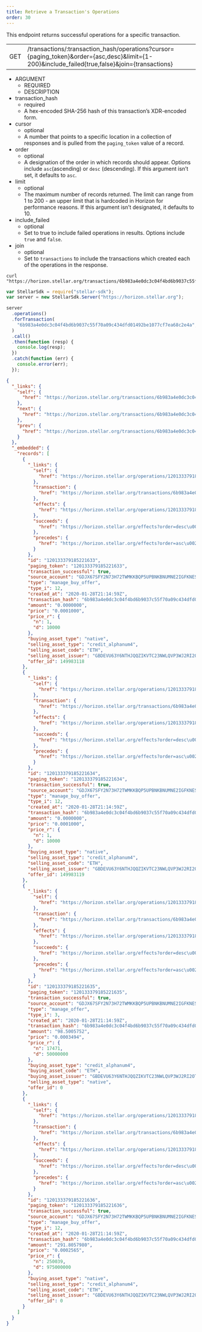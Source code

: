 ```yaml
---
title: Retrieve a Transaction's Operations
order: 30
---
```



This endpoint returns successful operations for a specific transaction.

<Endpoint>


|  |  |
| --- | --- |
| GET | /transactions/:transaction_hash/operations?cursor={paging_token}&order={asc,desc}&limit={1-200}&include_failed{true,false}&join={transactions} |

</Endpoint>


<AttributeTable>


- ARGUMENT
  - REQUIRED
  - DESCRIPTION
- transaction_hash
  - required
  - A hex-encoded SHA-256 hash of this transaction’s XDR-encoded form.
- cursor
  - optional
  - A number that points to a specific location in a collection of responses and is pulled from the `paging_token` value of a record.
- order
  - optional
  - A designation of the order in which records should appear. Options include `asc`(ascending) or `desc` (descending). If this argument isn’t set, it defaults to `asc`.
- limit
  - optional
  - The maximum number of records returned. The limit can range from 1 to 200 - an upper limit that is hardcoded in Horizon for performance reasons. If this argument isn’t designated, it defaults to 10.
- include_failed
  - optional
  - Set to true to include failed operations in results. Options include `true` and `false`.
- join
  - optional
  - Set to `transactions` to include the transactions which created each of the operations in the response.

</AttributeTable>


<CodeExample title="Example Request">


```curl
curl "https://horizon.stellar.org/transactions/6b983a4e0dc3c04f4bd6b9037c55f70a09c434dfd01492be1077cf7ea68c2e4a/operations"
```

```js
var StellarSdk = require("stellar-sdk");
var server = new StellarSdk.Server("https://horizon.stellar.org");

server
  .operations()
  .forTransaction(
    "6b983a4e0dc3c04f4bd6b9037c55f70a09c434dfd01492be1077cf7ea68c2e4a",
  )
  .call()
  .then(function (resp) {
    console.log(resp);
  })
  .catch(function (err) {
    console.error(err);
  });
```

</CodeExample>


<ExampleResponse title="Example Response">


```json
{
  "_links": {
    "self": {
      "href": "https://horizon.stellar.org/transactions/6b983a4e0dc3c04f4bd6b9037c55f70a09c434dfd01492be1077cf7ea68c2e4a/operations?cursor=\u0026limit=10\u0026order=asc"
    },
    "next": {
      "href": "https://horizon.stellar.org/transactions/6b983a4e0dc3c04f4bd6b9037c55f70a09c434dfd01492be1077cf7ea68c2e4a/operations?cursor=120133379185221636\u0026limit=10\u0026order=asc"
    },
    "prev": {
      "href": "https://horizon.stellar.org/transactions/6b983a4e0dc3c04f4bd6b9037c55f70a09c434dfd01492be1077cf7ea68c2e4a/operations?cursor=120133379185221633\u0026limit=10\u0026order=desc"
    }
  },
  "_embedded": {
    "records": [
      {
        "_links": {
          "self": {
            "href": "https://horizon.stellar.org/operations/120133379185221633"
          },
          "transaction": {
            "href": "https://horizon.stellar.org/transactions/6b983a4e0dc3c04f4bd6b9037c55f70a09c434dfd01492be1077cf7ea68c2e4a"
          },
          "effects": {
            "href": "https://horizon.stellar.org/operations/120133379185221633/effects"
          },
          "succeeds": {
            "href": "https://horizon.stellar.org/effects?order=desc\u0026cursor=120133379185221633"
          },
          "precedes": {
            "href": "https://horizon.stellar.org/effects?order=asc\u0026cursor=120133379185221633"
          }
        },
        "id": "120133379185221633",
        "paging_token": "120133379185221633",
        "transaction_successful": true,
        "source_account": "GDJX67SFY2N73H72TWMKKBQP5UPBNKBNUMNE2IGFKNES43S4327X6DHG",
        "type": "manage_buy_offer",
        "type_i": 12,
        "created_at": "2020-01-28T21:14:59Z",
        "transaction_hash": "6b983a4e0dc3c04f4bd6b9037c55f70a09c434dfd01492be1077cf7ea68c2e4a",
        "amount": "0.0000000",
        "price": "0.0001000",
        "price_r": {
          "n": 1,
          "d": 10000
        },
        "buying_asset_type": "native",
        "selling_asset_type": "credit_alphanum4",
        "selling_asset_code": "ETH",
        "selling_asset_issuer": "GBDEVU63Y6NTHJQQZIKVTC23NWLQVP3WJ2RI2OTSJTNYOIGICST6DUXR",
        "offer_id": 149983118
      },
      {
        "_links": {
          "self": {
            "href": "https://horizon.stellar.org/operations/120133379185221634"
          },
          "transaction": {
            "href": "https://horizon.stellar.org/transactions/6b983a4e0dc3c04f4bd6b9037c55f70a09c434dfd01492be1077cf7ea68c2e4a"
          },
          "effects": {
            "href": "https://horizon.stellar.org/operations/120133379185221634/effects"
          },
          "succeeds": {
            "href": "https://horizon.stellar.org/effects?order=desc\u0026cursor=120133379185221634"
          },
          "precedes": {
            "href": "https://horizon.stellar.org/effects?order=asc\u0026cursor=120133379185221634"
          }
        },
        "id": "120133379185221634",
        "paging_token": "120133379185221634",
        "transaction_successful": true,
        "source_account": "GDJX67SFY2N73H72TWMKKBQP5UPBNKBNUMNE2IGFKNES43S4327X6DHG",
        "type": "manage_buy_offer",
        "type_i": 12,
        "created_at": "2020-01-28T21:14:59Z",
        "transaction_hash": "6b983a4e0dc3c04f4bd6b9037c55f70a09c434dfd01492be1077cf7ea68c2e4a",
        "amount": "0.0000000",
        "price": "0.0001000",
        "price_r": {
          "n": 1,
          "d": 10000
        },
        "buying_asset_type": "native",
        "selling_asset_type": "credit_alphanum4",
        "selling_asset_code": "ETH",
        "selling_asset_issuer": "GBDEVU63Y6NTHJQQZIKVTC23NWLQVP3WJ2RI2OTSJTNYOIGICST6DUXR",
        "offer_id": 149983119
      },
      {
        "_links": {
          "self": {
            "href": "https://horizon.stellar.org/operations/120133379185221635"
          },
          "transaction": {
            "href": "https://horizon.stellar.org/transactions/6b983a4e0dc3c04f4bd6b9037c55f70a09c434dfd01492be1077cf7ea68c2e4a"
          },
          "effects": {
            "href": "https://horizon.stellar.org/operations/120133379185221635/effects"
          },
          "succeeds": {
            "href": "https://horizon.stellar.org/effects?order=desc\u0026cursor=120133379185221635"
          },
          "precedes": {
            "href": "https://horizon.stellar.org/effects?order=asc\u0026cursor=120133379185221635"
          }
        },
        "id": "120133379185221635",
        "paging_token": "120133379185221635",
        "transaction_successful": true,
        "source_account": "GDJX67SFY2N73H72TWMKKBQP5UPBNKBNUMNE2IGFKNES43S4327X6DHG",
        "type": "manage_offer",
        "type_i": 3,
        "created_at": "2020-01-28T21:14:59Z",
        "transaction_hash": "6b983a4e0dc3c04f4bd6b9037c55f70a09c434dfd01492be1077cf7ea68c2e4a",
        "amount": "98.5005752",
        "price": "0.0003494",
        "price_r": {
          "n": 17471,
          "d": 50000000
        },
        "buying_asset_type": "credit_alphanum4",
        "buying_asset_code": "ETH",
        "buying_asset_issuer": "GBDEVU63Y6NTHJQQZIKVTC23NWLQVP3WJ2RI2OTSJTNYOIGICST6DUXR",
        "selling_asset_type": "native",
        "offer_id": 0
      },
      {
        "_links": {
          "self": {
            "href": "https://horizon.stellar.org/operations/120133379185221636"
          },
          "transaction": {
            "href": "https://horizon.stellar.org/transactions/6b983a4e0dc3c04f4bd6b9037c55f70a09c434dfd01492be1077cf7ea68c2e4a"
          },
          "effects": {
            "href": "https://horizon.stellar.org/operations/120133379185221636/effects"
          },
          "succeeds": {
            "href": "https://horizon.stellar.org/effects?order=desc\u0026cursor=120133379185221636"
          },
          "precedes": {
            "href": "https://horizon.stellar.org/effects?order=asc\u0026cursor=120133379185221636"
          }
        },
        "id": "120133379185221636",
        "paging_token": "120133379185221636",
        "transaction_successful": true,
        "source_account": "GDJX67SFY2N73H72TWMKKBQP5UPBNKBNUMNE2IGFKNES43S4327X6DHG",
        "type": "manage_buy_offer",
        "type_i": 12,
        "created_at": "2020-01-28T21:14:59Z",
        "transaction_hash": "6b983a4e0dc3c04f4bd6b9037c55f70a09c434dfd01492be1077cf7ea68c2e4a",
        "amount": "291.8057980",
        "price": "0.0002565",
        "price_r": {
          "n": 250039,
          "d": 975000000
        },
        "buying_asset_type": "native",
        "selling_asset_type": "credit_alphanum4",
        "selling_asset_code": "ETH",
        "selling_asset_issuer": "GBDEVU63Y6NTHJQQZIKVTC23NWLQVP3WJ2RI2OTSJTNYOIGICST6DUXR",
        "offer_id": 0
      }
    ]
  }
}
```

</ExampleResponse>

